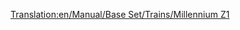 [[Translation:en/Manual/Base Set/Trains/Millennium Z1]]
{{es/Manual/Base Set/Trains/Trenes|Imagen=
|Nombre='Millennium Z1'
|Precio=  € ( £)
|Velocidad= km/h ( mph)
|Peso= t
|Potencia=CV ( kW)
|Coste-anual= € ( £)
|Diseño=
|Duración=
|Capacidad=
|Descripción=
|Vida-real=
}}